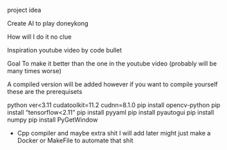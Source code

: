project idea

Create AI to play doneykong

How will I do it no clue

Inspiration 
youtube video by code bullet

Goal 
To make it better than the one in the youtube video (probably will be many times worse)

A compiled version will be added however if you want to compile yourself these are the prerequisets

python ver<3.11
cudatoolkit=11.2 cudnn=8.1.0
pip install opencv-python
<!-- If you dont want GPU support you may be able to go with a higher version -->
pip install "tensorflow<2.11"
pip install pyyaml
pip install pyautogui
pip install numpy
pip install PyGetWindow 

+ Cpp compiler and maybe extra shit I will add later
might just make a Docker or MakeFile to automate that shit

